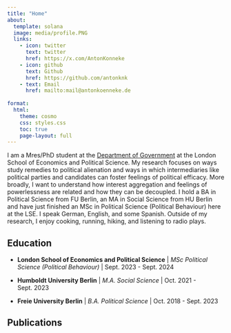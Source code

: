 ```yaml
---
title: "Home"
about:
  template: solana
  image: media/profile.PNG
  links:
    - icon: twitter
      text: twitter
      href: https://x.com/AntonKonneke
    - icon: github
      text: Github
      href: https://github.com/antonknk
    - text: Email
      href: mailto:mail@antonkoenneke.de
      
format:
  html:
    theme: cosmo
    css: styles.css
    toc: true
    page-layout: full
---
```

:::{#hero-heading}

I am a Mres/PhD student at the [Department of Government](https://www.lse.ac.uk/government) at the London School of Economics and Political Science. My research focuses on ways  study remedies to political alienation and ways in which intermediaries like political parties and candidates can foster feelings of political efficacy. More broadly, I want to understand how interest aggregation and feelings of powerlessness are related and how they can be decoupled.
I hold a BA in Political Science from FU Berlin, an MA in Social Science from HU Berlin and have just finished an MSc in Political Science (Political Behaviour) here at the LSE.
I speak German, English, and some Spanish. Outside of my research, I enjoy cooking, running, hiking, and listening to radio plays.

:::

## Education

- **London School of Economics and Political Science** | *MSc Political Science (Political Behaviour)* | Sept. 2023 - Sept. 2024 

- **Humboldt University Berlin** | *M.A. Social Science* | Oct. 2021 - Sept. 2023

- **Freie University Berlin** | *B.A. Political  Science* | Oct. 2018 - Sept. 2023

## Publications